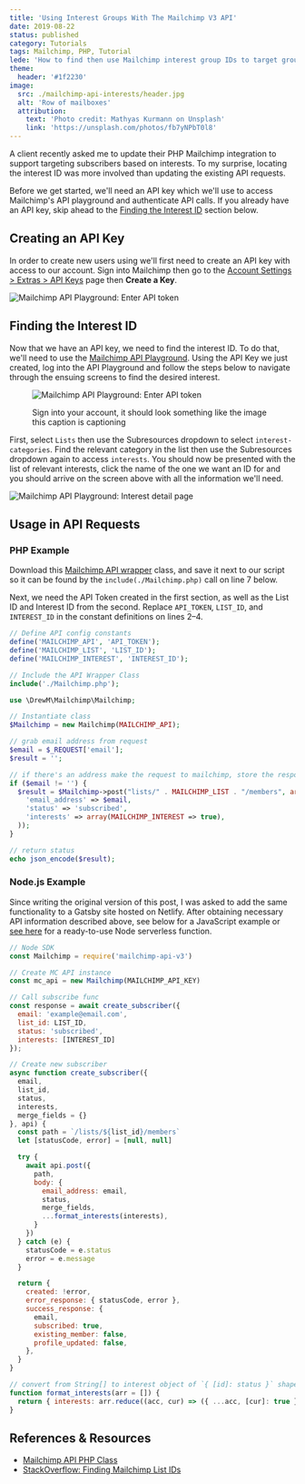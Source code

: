 ```yaml
---
title: 'Using Interest Groups With The Mailchimp V3 API'
date: 2019-08-22
status: published
category: Tutorials
tags: Mailchimp, PHP, Tutorial
lede: 'How to find then use Mailchimp interest group IDs to target groups of subscribers based on common chararacteristics, examples provided in PHP and JavaScript (Node)'
theme:
  header: '#1f2230'
image:
  src: ./mailchimp-api-interests/header.jpg
  alt: 'Row of mailboxes'
  attribution:
    text: 'Photo credit: Mathyas Kurmann on Unsplash'
    link: 'https://unsplash.com/photos/fb7yNPbT0l8'
---
```


A client recently asked me to update their PHP Mailchimp integration to support targeting subscribers based on interests. To my surprise, locating the interest ID was more involved than updating the existing API requests. 

Before we get started, we'll need an API key which we'll use to access Mailchimp's API playground and authenticate API calls. If you already have an API key, skip ahead to the [Finding the Interest ID](#finding-the-interest-id) section below.

## Creating an API Key

In order to create new users using we'll first need to create an API key with access to our account. Sign into Mailchimp then go to the [Account Settings > Extras > API Keys](https://us4.admin.mailchimp.com/account/api/) page then **Create a Key**.

![Mailchimp API Playground: Enter API token](./mailchimp-api-interests/create-api-key.png)

## Finding the Interest ID

Now that we have an API key, we need to find the interest ID. To do that, we'll need to use the [Mailchimp API Playground](https://us1.api.mailchimp.com/playground/). Using the API Key we just created, log into the API Playground and follow the steps below to navigate through the ensuing screens to find the desired interest.

<figure>

![Mailchimp API Playground: Enter API token](./mailchimp-api-interests/api-playground.png)

<figcaption>Sign into your account, it should look something like the image this caption is captioning</figcaption>
</figure>

First, select `Lists` then use the Subresources dropdown to select `interest-categories`. Find the relevant category in the list then use the Subresources dropdown again to access `interests`. You should now be presented with the list of relevant interests, click the name of the one we want an ID for and you should arrive on the screen above with all the information we'll need.

![Mailchimp API Playground: Interest detail page](./mailchimp-api-interests/interest-id-page.png)

## Usage in API Requests

### PHP Example

Download this [Mailchimp API wrapper](https://github.com/drewm/mailchimp-api/blob/master/src/MailChimp.php) class, and save it next to our script so it can be found by the `include(./Mailchimp.php)` call on line 7 below.

Next, we need the API Token created in the first section, as well as the List ID and Interest ID from the second. Replace `API_TOKEN`, `LIST_ID`, and `INTEREST_ID` in the constant definitions on lines 2–4.

```php
// Define API config constants
define('MAILCHIMP_API', 'API_TOKEN');
define('MAILCHIMP_LIST', 'LIST_ID');
define('MAILCHIMP_INTEREST', 'INTEREST_ID');

// Include the API Wrapper Class
include('./Mailchimp.php');

use \DrewM\Mailchimp\Mailchimp;

// Instantiate class
$Mailchimp = new Mailchimp(MAILCHIMP_API);

// grab email address from request
$email = $_REQUEST['email'];
$result = '';

// if there's an address make the request to mailchimp, store the response
if ($email != '') {
  $result = $Mailchimp->post("lists/" . MAILCHIMP_LIST . "/members", array(
    'email_address' => $email,
    'status' => 'subscribed',
    'interests' => array(MAILCHIMP_INTEREST => true),
  ));
}

// return status
echo json_encode($result);
```

### Node.js Example 

Since writing the original version of this post, I was asked to add the same functionality to a Gatsby site hosted on Netlify. After obtaining necessary API information described above, see below for a JavaScript example or [see here](https://github.com/xdmorgan/netlify-functions/tree/master/functions/mailchimp-subscribe) for a ready-to-use Node serverless function.

```js
// Node SDK
const Mailchimp = require('mailchimp-api-v3')

// Create MC API instance
const mc_api = new Mailchimp(MAILCHIMP_API_KEY)

// Call subscribe func
const response = await create_subscriber({
  email: 'example@email.com', 
  list_id: LIST_ID, 
  status: 'subscribed', 
  interests: [INTEREST_ID]
});

// Create new subscriber
async function create_subscriber({ 
  email, 
  list_id, 
  status, 
  interests, 
  merge_fields = {} 
}, api) {
  const path = `/lists/${list_id}/members`
  let [statusCode, error] = [null, null]

  try {
    await api.post({ 
      path, 
      body: {
        email_address: email,
        status,
        merge_fields,
        ...format_interests(interests),
      } 
    })
  } catch (e) {
    statusCode = e.status
    error = e.message
  }

  return {
    created: !error,
    error_response: { statusCode, error },
    success_response: {
      email,
      subscribed: true,
      existing_member: false,
      profile_updated: false,
    },
  }
}

// convert from String[] to interest object of `{ [id]: status }` shape
function format_interests(arr = []) {
  return { interests: arr.reduce((acc, cur) => ({ ...acc, [cur]: true }), {}) }
}
```

## References & Resources

- [Mailchimp API PHP Class](https://github.com/drewm/mailchimp-api)
- [StackOverflow: Finding Mailchimp List IDs](https://stackoverflow.com/questions/37311116/can-you-get-a-mailchimp-interest-group-id-without-using-the-api)
